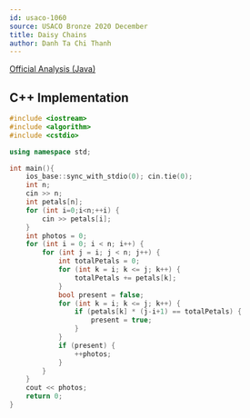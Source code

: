 ---
id: usaco-1060
source: USACO Bronze 2020 December
title: Daisy Chains
author: Danh Ta Chi Thanh
---

[Official Analysis (Java)](http://www.usaco.org/current/data/sol_prob2_bronze_dec20.html)


<LanguageSection>

<CPPSection>

## C++ Implementation

```cpp
#include <iostream>
#include <algorithm>
#include <cstdio>

using namespace std;

int main(){
	ios_base::sync_with_stdio(0); cin.tie(0);
	int n;
	cin >> n;
	int petals[n];
	for (int i=0;i<n;++i) {
		cin >> petals[i];
	}
	int photos = 0;
	for (int i = 0; i < n; i++) {
		for (int j = i; j < n; j++) {
			int totalPetals = 0;
			for (int k = i; k <= j; k++) {
				totalPetals += petals[k];
			}
			bool present = false;
			for (int k = i; k <= j; k++) {
				if (petals[k] * (j-i+1) == totalPetals) {
					present = true;
				}
			}
			if (present) {
				++photos;
			}
		}
	}
	cout << photos;
	return 0;
}

```

</CPPSection>

</LanguageSection>

